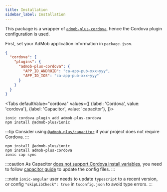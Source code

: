 ```yaml
---
title: Installation
sidebar_label: Installation
---
```



This package is a wrapper of [`admob-plus-cordova`](/docs/cordova), hence the Cordova plugin configuration is used.

First, set your AdMob application information in `package.json`.

```json title="package.json" {4-7}
{
  "cordova": {
    "plugins": {
      "admob-plus-cordova": {
        "APP_ID_ANDROID": "ca-app-pub-xxx~yyy",
        "APP_ID_IOS": "ca-app-pub-xxx~yyy"
      }
    }
  }
}
```

<Tabs
  defaultValue="cordova"
  values={[
    {label: 'Cordova', value: 'cordova'},
    {label: 'Capacitor', value: 'capacitor'},
  ]}>
  <TabItem value="cordova">

```shell
ionic cordova plugin add admob-plus-cordova
npm install @admob-plus/ionic
```

:::tip
Consider using [`@admob-plus/capacitor`](/docs/capacitor) if your project does not require Cordova.
:::
</TabItem>
  <TabItem value="capacitor">

```shell
npm install @admob-plus/ionic
npm install admob-plus-cordova
ionic cap sync
```

:::caution
As Capacitor [does not support Cordova install variables](https://capacitorjs.com/docs/plugins/cordova#variables-and-hooks),
you need to follow [capacitor guide](../capacitor) to update the config files.
:::

  </TabItem>
</Tabs>

:::note
`ionic-angular` user needs to update `typescript` to a recent version, or config `"skipLibCheck": true` in `tsconfig.json` to avoid type errors.
:::

